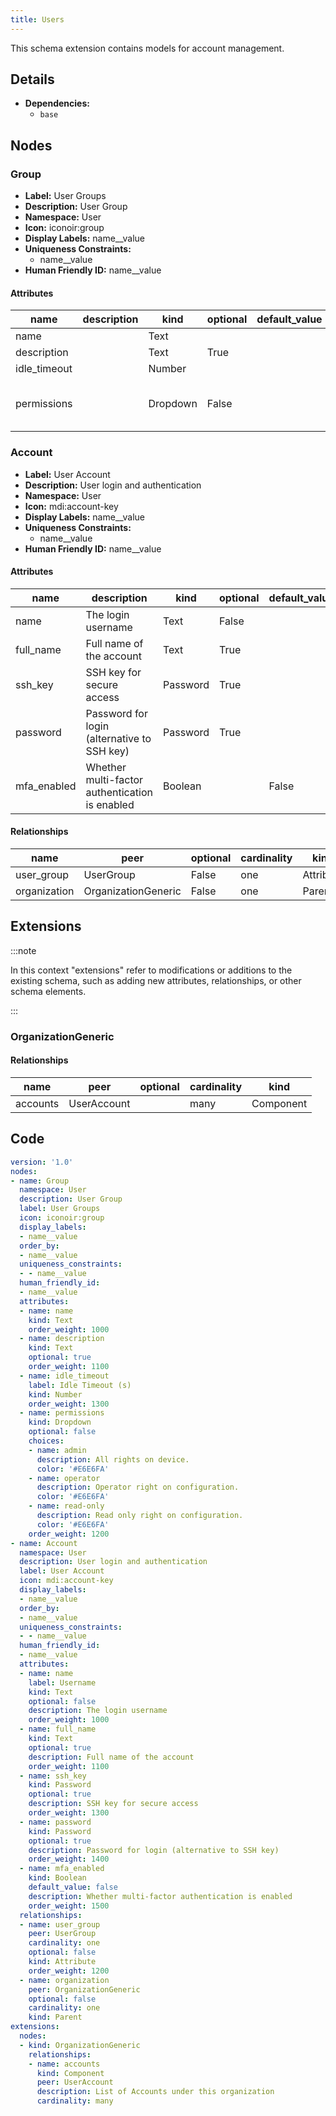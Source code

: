 ```yaml
---
title: Users
---
```


This schema extension contains models for account management.

## Details

- **Dependencies:**
  - `base`

## Nodes

### Group

- **Label:** User Groups
- **Description:** User Group
- **Namespace:** User
- **Icon:** iconoir:group
- **Display Labels:** name__value
- **Uniqueness Constraints:**
    - name__value
- **Human Friendly ID:** name__value

#### Attributes

| name | description | kind | optional | default_value | choices |
| ---- | ----------- | ---- | -------- | ------------- | ------- |
| name |  | Text |  |  |  |
| description |  | Text | True |  |  |
| idle_timeout |  | Number |  |  |  |
| permissions |  | Dropdown | False |  | admin, operator, read-only |


### Account

- **Label:** User Account
- **Description:** User login and authentication
- **Namespace:** User
- **Icon:** mdi:account-key
- **Display Labels:** name__value
- **Uniqueness Constraints:**
    - name__value
- **Human Friendly ID:** name__value

#### Attributes

| name | description | kind | optional | default_value | choices |
| ---- | ----------- | ---- | -------- | ------------- | ------- |
| name | The login username | Text | False |  |  |
| full_name | Full name of the account | Text | True |  |  |
| ssh_key | SSH key for secure access | Password | True |  |  |
| password | Password for login (alternative to SSH key) | Password | True |  |  |
| mfa_enabled | Whether multi-factor authentication is enabled | Boolean |  | False |  |

#### Relationships

| name | peer | optional | cardinality | kind |
| ---- | ---- | -------- | ----------- | ---- |
| user_group | UserGroup | False | one | Attribute |
| organization | OrganizationGeneric | False | one | Parent |

## Extensions

:::note

In this context "extensions" refer to modifications or additions to the existing schema, such as adding new attributes, relationships, or other schema elements.

:::

### OrganizationGeneric

#### Relationships

| name | peer | optional | cardinality | kind |
| ---- | ---- | -------- | ----------- | ---- |
| accounts | UserAccount |  | many | Component |


## Code

```yaml
version: '1.0'
nodes:
- name: Group
  namespace: User
  description: User Group
  label: User Groups
  icon: iconoir:group
  display_labels:
  - name__value
  order_by:
  - name__value
  uniqueness_constraints:
  - - name__value
  human_friendly_id:
  - name__value
  attributes:
  - name: name
    kind: Text
    order_weight: 1000
  - name: description
    kind: Text
    optional: true
    order_weight: 1100
  - name: idle_timeout
    label: Idle Timeout (s)
    kind: Number
    order_weight: 1300
  - name: permissions
    kind: Dropdown
    optional: false
    choices:
    - name: admin
      description: All rights on device.
      color: '#E6E6FA'
    - name: operator
      description: Operator right on configuration.
      color: '#E6E6FA'
    - name: read-only
      description: Read only right on configuration.
      color: '#E6E6FA'
    order_weight: 1200
- name: Account
  namespace: User
  description: User login and authentication
  label: User Account
  icon: mdi:account-key
  display_labels:
  - name__value
  order_by:
  - name__value
  uniqueness_constraints:
  - - name__value
  human_friendly_id:
  - name__value
  attributes:
  - name: name
    label: Username
    kind: Text
    optional: false
    description: The login username
    order_weight: 1000
  - name: full_name
    kind: Text
    optional: true
    description: Full name of the account
    order_weight: 1100
  - name: ssh_key
    kind: Password
    optional: true
    description: SSH key for secure access
    order_weight: 1300
  - name: password
    kind: Password
    optional: true
    description: Password for login (alternative to SSH key)
    order_weight: 1400
  - name: mfa_enabled
    kind: Boolean
    default_value: false
    description: Whether multi-factor authentication is enabled
    order_weight: 1500
  relationships:
  - name: user_group
    peer: UserGroup
    cardinality: one
    optional: false
    kind: Attribute
    order_weight: 1200
  - name: organization
    peer: OrganizationGeneric
    optional: false
    cardinality: one
    kind: Parent
extensions:
  nodes:
  - kind: OrganizationGeneric
    relationships:
    - name: accounts
      kind: Component
      peer: UserAccount
      description: List of Accounts under this organization
      cardinality: many

```